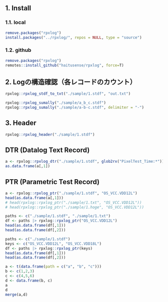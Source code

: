 ## 1. Install

### 1.1. local

```r
remove.packages("rpxlog")
install.packages("../rpxlog/", repos = NULL, type = "source")
```

### 1.2. github

```r
remove.packages("rpxlog")
remotes::install_github("haitusense/rpxlog", force=T)
```

## 2. Logの構造確認（各レコードのカウント）


```r
rpxlog::rpxlog_stdf_to_txt("./sample/1.stdf", "out.txt")
```

```r
rpxlog::rpxlog_sumally("./sample/a_b_c.stdf")
rpxlog::rpxlog_sumally("./sample/a-b-c.stdf", delimiter = "-")
```

## 3. Header

```r
rpxlog::rpxlog_header("./sample/1.stdf")
```

## DTR (Datalog Text Record) 

```r
a <- rpxlog::rpxlog_dtr("./sample/1.stdf", glob2rx("PixelTest_Time:*"))
as.data.frame(a[,1])
```

## PTR (Parametric Test Record) 

```r
a <- rpxlog::rpxlog_ptr("./sample/1.stdf", "OS_VCC.VDD12L")
head(as.data.frame(a[,1]))
# head(rpxlog::rpxlog_ptr("./sample/1.txt", "OS_VCC.VDD12L"))
# head(rpxlog::rpxlog_ptr("./sample/1.hoge", "OS_VCC.VDD12L"))
```

```r
paths <- c("./sample/1.stdf", "./sample/1.txt")
df <- paths |> rpxlog::rpxlog_ptr("OS_VCC.VDD12L")
head(as.data.frame(df[,1]))
head(as.data.frame(df[,2]))
```

```r
paths <- c("./sample/1.stdf")
keys <- c("OS_VCC.VDD12L", "OS_VCC.VDD18L")
df <- paths |> rpxlog::rpxlog_ptr(keys)
head(as.data.frame(df[,1]))
head(as.data.frame(df[,2]))
```



```r
a <- t(data.frame(path = c("a", "b", "c")))
b <- c(1,2,3)
c <- c(4,5,6)
d <- data.frame(b, c)
a
d
merge(a,d)
```
